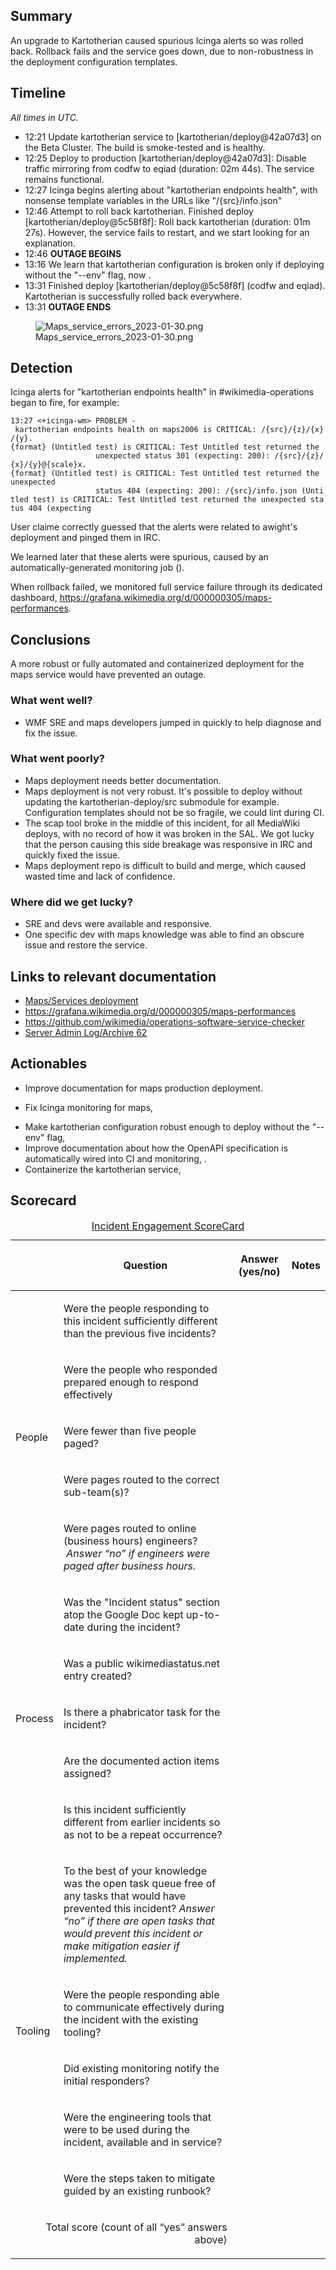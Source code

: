 {{irdoc|status=review}}

== Summary ==
{{Incident scorecard
| task = T323920
| paged-num = unknown
| responders-num = 5
| coordinators = Adam Wight
| start = 2023-01-30 12:46:00
| end = 2023-01-30 13:31:00
| metrics = Maps performance: https://grafana.wikimedia.org/goto/t9kVNV04z?orgId=1
| impact = No maps were rendered during the outage.
}}

An upgrade to Kartotherian caused spurious Icinga alerts so was rolled back.  Rollback fails and the service goes down, due to non-robustness in the deployment configuration templates.

{{TOC|align=right}}

==Timeline==
''All times in UTC.''

* 12:21 Update kartotherian service to [kartotherian/deploy@42a07d3] on the Beta Cluster.  The build is smoke-tested and is healthy.
* 12:25 Deploy to production [kartotherian/deploy@42a07d3]: Disable traffic mirroring from codfw to eqiad (duration: 02m 44s).  The service remains functional.
* 12:27 Icinga begins alerting about "kartotherian endpoints health", with nonsense template variables in the URLs like "/{src}/info.json"
* 12:46 Attempt to roll back kartotherian. Finished deploy [kartotherian/deploy@5c58f8f]: Roll back kartotherian (duration: 01m 27s).  However, the service fails to restart, and we start looking for an explanation.
* 12:46 '''OUTAGE BEGINS'''
* 13:16 We learn that kartotherian configuration is broken only if deploying without the "--env" flag, now {{PhabT|328406}}.
* 13:31 Finished deploy [kartotherian/deploy@5c58f8f] (codfw and eqiad).  Kartotherian is successfully rolled back everywhere.
* 13:31 '''OUTAGE ENDS'''
[[File:Maps service errors 2023-01-30.png|none|frame]]

==Detection==
Icinga alerts for "kartotherian endpoints health" in #wikimedia-operations began to fire, for example:
 13:27 <+icinga-wm> PROBLEM - kartotherian endpoints health on maps2006 is CRITICAL: /{src}/{z}/{x}/{y}.{format} (Untitled test) is CRITICAL: Test Untitled test returned the 
                    unexpected status 301 (expecting: 200): /{src}/{z}/{x}/{y}@{scale}x.{format} (Untitled test) is CRITICAL: Test Untitled test returned the unexpected 
                    status 404 (expecting: 200): /{src}/info.json (Untitled test) is CRITICAL: Test Untitled test returned the unexpected status 404 (expecting

User claime correctly guessed that the alerts were related to awight's deployment and pinged them in IRC.

We learned later that these alerts were spurious, caused by an automatically-generated monitoring job ({{PhabT|328437}}).

When rollback failed, we monitored full service failure through its dedicated dashboard, https://grafana.wikimedia.org/d/000000305/maps-performances.
==Conclusions ==
A more robust or fully automated and containerized deployment for the maps service would have prevented an outage.

===What went well?===

* WMF SRE and maps developers jumped in quickly to help diagnose and fix the issue.

===What went poorly?===

* Maps deployment needs better documentation.
* Maps deployment is not very robust.  It's possible to deploy without updating the kartotherian-deploy/src submodule for example.  Configuration templates should not be so fragile, we could lint during CI.
* The scap tool broke in the middle of this incident, for all MediaWiki deploys, with no record of how it was broken in the SAL.  We got lucky that the person causing this side breakage was responsive in IRC and quickly fixed the issue.
* Maps deployment repo is difficult to build and merge, which caused wasted time and lack of confidence.

===Where did we get lucky?===

* SRE and devs were available and responsive.
* One specific dev with maps knowledge was able to find an obscure issue and restore the service.

==Links to relevant documentation==

* [[Maps/Services deployment]]
*https://grafana.wikimedia.org/d/000000305/maps-performances
*https://github.com/wikimedia/operations-software-service-checker
*[[Server Admin Log/Archive 62]]

==Actionables==

* Improve documentation for maps production deployment.
* {{Done}} Fix Icinga monitoring for maps, {{PhabT|328437}}
* Make kartotherian configuration robust enough to deploy without the "--env" flag, {{PhabT|328406}}
* Improve documentation about how the OpenAPI specification is automatically wired into CI and monitoring, {{PhabT|328524}}.
* Containerize the kartotherian service, {{PhabT|198901}}

==Scorecard==


{| class="wikitable"
|+[[Incident Scorecard|Incident Engagement  ScoreCard]]
!
!Question
!Answer
(yes/no)
!Notes
|-
! rowspan="5" |People
|Were the people responding to this incident sufficiently different than the previous five incidents? 
|
|
|-
|Were the people who responded prepared enough to respond effectively
|
|
|-
|Were fewer than five people paged?
|
|
|-
|Were pages routed to the correct sub-team(s)?
|
|
|-
|Were pages routed to online (business hours) engineers?  ''Answer “no” if engineers were paged after business hours.''
|
|
|-
! rowspan="5" |Process
|Was the "Incident status" section atop the Google Doc kept up-to-date during the incident?
|
|
|-
| Was a public wikimediastatus.net entry created? 
|
|
|-
|Is there a phabricator task for the incident?
|
|
|-
|Are the documented action items assigned?
|
|
|-
|Is this incident sufficiently different from earlier incidents so as not to be a repeat occurrence? 
|
|
|-
! rowspan="5" |Tooling
|To the best of your knowledge was the open task queue free of any tasks that would have prevented this incident? ''Answer “no” if there are''
''open tasks that would prevent this incident or make mitigation easier if implemented.''
|
|
|-
| Were the people responding able to communicate effectively during the incident with the existing tooling?
|
|
|-
|Did existing monitoring notify the initial responders?
|
|
|-
|Were the engineering tools that were to be used during the incident, available and in service? 
|
|
|-
|Were the steps taken to mitigate guided by an existing runbook?
|
|
|-
! colspan="2" align="right" |Total score (count of all “yes” answers above)
|
|
|}